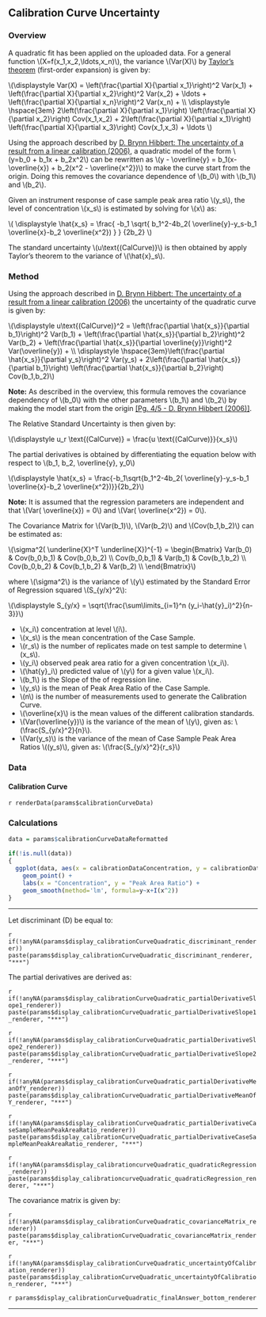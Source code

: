 ## Calibration Curve Uncertainty

### Overview

A quadratic fit has been applied on the uploaded data. For a general function \\(X=f(x_1,x_2,\\ldots,x_n)\\), the variance \\(Var(X)\\) by [Taylor's theorem](https://en.wikipedia.org/wiki/Taylor's_theorem) (first-order expansion) is given by:

\\(\\displaystyle Var(X) =
\\left(\\frac{\\partial X}{\\partial x_1}\\right)^2 Var(x_1) +
\\left(\\frac{\\partial X}{\\partial x_2}\\right)^2 Var(x_2) + \\ldots +
\\left(\\frac{\\partial X}{\\partial x_n}\\right)^2 Var(x_n) + \\\\
\\displaystyle \\hspace{3em} 
2\\left(\\frac{\\partial X}{\\partial x_1}\\right) \\left(\\frac{\\partial X}{\\partial x_2}\\right) Cov(x_1,x_2) +
2\\left(\\frac{\\partial X}{\\partial x_1}\\right) \\left(\\frac{\\partial X}{\\partial x_3}\\right) Cov(x_1,x_3) +
\\ldots
\\)


Using the approach described by <a href='https://doi.org/10.1039/B615398D' title='The uncertainty of a result from a linear calibration' target='_blank'>D. Brynn Hibbert: The uncertainty of a result from a linear calibration (2006)</a>, a quadratic  model of the form \\(y=b_0 + b_1x + b_2x^2\\) can be rewritten as \\(y - \\overline{y} = b_1(x-\\overline{x}) + b_2(x^2 - \\overline{x^2})\\) to make the curve start from the origin. Doing this removes the covariance dependence of \\(b_0\\) with \\(b_1\\) and \\(b_2\\).

Given an instrument response of case sample peak area ratio \\(y_s\\), the level of concentration \\(x_s\\) is estimated by solving for \\(x\\) as:

\\( \\displaystyle \\hat{x_s} = \\frac{ -b_1 \\sqrt{ b_1^2-4b_2( \\overline{y}-y_s-b_1 \\overline{x}-b_2 \\overline{x^2}) } } {2b_2} \\)

The standard uncertainty \\(u\\text{(CalCurve)}\\) is then obtained by apply Taylor's theorem to the variance of \\(\\hat{x}_s\\).

### Method

Using the approach described in <a href='https://doi.org/10.1039/B615398D' title='The uncertainty of a result from a linear calibration' target='_blank'>D. Brynn Hibbert: The uncertainty of a result from a linear calibration (2006)</a> the uncertainty of the quadratic curve is given by:

\\(\\displaystyle u\\text{(CalCurve)}^2 =
\\left(\\frac{\\partial \\hat{x_s}}{\\partial b_1}\\right)^2 Var(b_1) +
\\left(\\frac{\\partial \\hat{x_s}}{\\partial b_2}\\right)^2 Var(b_2) +
\\left(\\frac{\\partial \\hat{x_s}}{\\partial \\overline{y}}\\right)^2 Var(\\overline{y}) + \\\\
\\displaystyle \\hspace{3em}\\left(\\frac{\\partial \\hat{x_s}}{\\partial y_s}\\right)^2 Var(y_s) +
2\\left(\\frac{\\partial \\hat{x_s}}{\\partial b_1}\\right) \\left(\\frac{\\partial \\hat{x_s}}{\\partial b_2}\\right) Cov(b_1,b_2)\\)

**Note:** As described in the overview, this formula removes the covariance dependency of \\(b_0\\) with the other parameters \\(b_1\\) and \\(b_2\\) by making the model start from the origin <a href='https://doi.org/10.1039/B615398D' title='The uncertainty of a result from a linear calibration' target='_blank'>[Pg. 4/5 - D. Brynn Hibbert (2006)]</a>.

The Relative Standard Uncertainty is then given by:

\\(\\displaystyle u_r \\text{(CalCurve)} = \\frac{u \\text{(CalCurve)}}{x_s}\\)

The partial derivatives is obtained by differentiating the equation below with respect to \\(b_1, b_2, \\overline{y}, y_0\\)

\\(\\displaystyle \\hat{x_s} = \\frac{-b_1\\sqrt{b_1^2-4b_2( \\overline{y}-y_s-b_1 \\overline{x}-b_2 \\overline{x^2})}}{2b_2}\\)

**Note:** It is assumed that the regression parameters are independent and that \\(Var( \\overline{x}) = 0\\) and \\(Var( \\overline{x^2}) = 0\\).

The Covariance Matrix for \\(Var(b_1)\\), \\(Var(b_2)\\) and \\(Cov(b_1,b_2)\\) can be estimated as:

\\(\\sigma^2( \\underline{X}^T \\underline{X})^{-1} = 
\\begin{Bmatrix}
Var(b_0) & Cov(b_0,b_1) & Cov(b_0,b_2) \\\\
Cov(b_0,b_1) & Var(b_1) & Cov(b_1,b_2) \\\\
Cov(b_0,b_2) & Cov(b_1,b_2) & Var(b_2) \\\\
\\end{Bmatrix}\\)

where \\(\\sigma^2\\) is the variance of \\(y\\) estimated by the Standard Error of Regression squared \\(S_{y/x}^2\\):

\\(\\displaystyle S_{y/x} = \\sqrt{\\frac{\\sum\\limits_{i=1}^n (y_i-\\hat{y}_i)^2}{n-3}}\\)

- \\(x_i\\) concentration at level \\(i\\).
- \\(x_s\\) is the mean concentration of the Case Sample.
- \\(r_s\\) is the number of replicates made on test sample to determine \\(x_s\\).
- \\(y_i\\) observed peak area ratio for a given concentration \\(x_i\\).
- \\(\\hat{y}_i\\) predicted value of \\(y\\) for a given value \\(x_i\\).
- \\(b_1\\) is the Slope of the of regression line.
- \\(y_s\\) is the mean of Peak Area Ratio of the Case Sample.
- \\(n\\) is the number of measurements used to generate the Calibration Curve.
- \\(\\overline{x}\\) is the mean values of the different calibration standards.
- \\(Var(\\overline{y})\\) is the variance of the mean of \\(y\\), given as: \\(\\frac{S_{y/x}^2}{n}\\).
- \\(Var(y_s)\\) is the variance of the mean of Case Sample Peak Area Ratios \\((y_s)\\), given as:  \\(\\frac{S_{y/x}^2}{r_s}\\)

### Data
#### Calibration Curve
`r renderData(params$calibrationCurveData)`

### Calculations
```r

data = params$calibrationCurveDataReformatted

if(!is.null(data))
{
  ggplot(data, aes(x = calibrationDataConcentration, y = calibrationDataPeakArea)) +
    geom_point() + 
    labs(x = "Concentration", y = "Peak Area Ratio") +
    geom_smooth(method='lm', formula=y~x+I(x^2))
}

```

***
Let discriminant (D) be equal to:

`r if(!anyNA(params$display_calibrationCurveQuadratic_discriminant_renderer)) paste(params$display_calibrationCurveQuadratic_discriminant_renderer, "***")`

The partial derivatives are derived as:

`r if(!anyNA(params$display_calibrationCurveQuadratic_partialDerivativeSlope1_renderer)) paste(params$display_calibrationCurveQuadratic_partialDerivativeSlope1_renderer, "***")`

`r if(!anyNA(params$display_calibrationCurveQuadratic_partialDerivativeSlope2_renderer)) paste(params$display_calibrationCurveQuadratic_partialDerivativeSlope2_renderer, "***")`

`r if(!anyNA(params$display_calibrationCurveQuadratic_partialDerivativeMeanOfY_renderer)) paste(params$display_calibrationCurveQuadratic_partialDerivativeMeanOfY_renderer, "***")`

`r if(!anyNA(params$display_calibrationCurveQuadratic_partialDerivativeCaseSampleMeanPeakAreaRatio_renderer)) paste(params$display_calibrationCurveQuadratic_partialDerivativeCaseSampleMeanPeakAreaRatio_renderer, "***")`

`r if(!anyNA(params$display_calibrationcurveQuadratic_quadraticRegression_renderer)) paste(params$display_calibrationcurveQuadratic_quadraticRegression_renderer, "***")`

The covariance matrix is given by:

`r if(!anyNA(params$display_calibrationCurveQuadratic_covarianceMatrix_renderer)) paste(params$display_calibrationCurveQuadratic_covarianceMatrix_renderer, "***")`

`r if(!anyNA(params$display_calibrationCurveQuadratic_uncertaintyOfCalibration_renderer)) paste(params$display_calibrationCurveQuadratic_uncertaintyOfCalibration_renderer, "***")`

`r params$display_calibrationCurveQuadratic_finalAnswer_bottom_renderer`

***